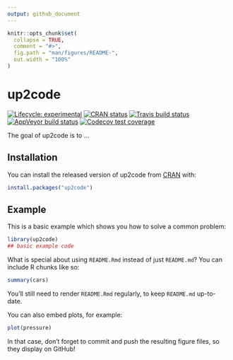 ```yaml
---
output: github_document
---
```


<!-- README.md is generated from README.Rmd. Please edit that file -->

```r
knitr::opts_chunk$set(
  collapse = TRUE,
  comment = "#>",
  fig.path = "man/figures/README-",
  out.width = "100%"
)
```

# up2code

<!-- badges: start -->
[![Lifecycle: experimental](https://img.shields.io/badge/lifecycle-experimental-orange.svg)](https://www.tidyverse.org/lifecycle/#experimental)
[![CRAN status](https://www.r-pkg.org/badges/version/up2code)](https://CRAN.R-project.org/package=up2code)
[![Travis build status](https://travis-ci.com/zkamvar/up2code.svg?branch=master)](https://travis-ci.com/zkamvar/up2code)
[![AppVeyor build status](https://ci.appveyor.com/api/projects/status/github/zkamvar/up2code?branch=master&svg=true)](https://ci.appveyor.com/project/zkamvar/up2code)
[![Codecov test coverage](https://codecov.io/gh/zkamvar/up2code/branch/master/graph/badge.svg)](https://codecov.io/gh/zkamvar/up2code?branch=master)
<!-- badges: end -->

The goal of up2code is to ...

## Installation

You can install the released version of up2code from [CRAN](https://CRAN.R-project.org) with:

``` r
install.packages("up2code")
```

## Example

This is a basic example which shows you how to solve a common problem:

```r
library(up2code)
## basic example code
```

What is special about using `README.Rmd` instead of just `README.md`? You can include R chunks like so:

```r
summary(cars)
```

You'll still need to render `README.Rmd` regularly, to keep `README.md` up-to-date.

You can also embed plots, for example:

```r
plot(pressure)
```

In that case, don't forget to commit and push the resulting figure files, so they display on GitHub!
